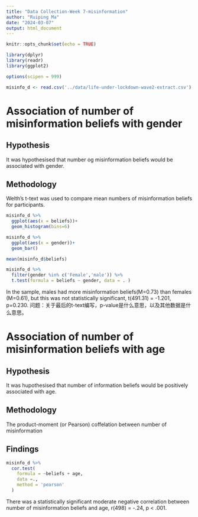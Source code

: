 ```yaml
---
title: "Data Collection-Week 7-misinformation"
author: "Ruiping Ma"
date: "2024-03-07"
output: html_document
---
```


```r
knitr::opts_chunk$set(echo = TRUE)

library(dplyr)
library(readr)
library(ggplot2)

options(scipen = 999)

misinfo_d <- read.csv('../data/life-under-lockdown-wave2-extract.csv')
```

# Association of number of misinformation beliefs with gender
## Hypothesis
It was hypothesised that number og misinformation beliefs would be associated with gender.

## Methodology
Welth's t-text was used to compare mean numbers of misinformation beliefs for participants.


```r
misinfo_d %>%
  ggplot(aes(x = beliefs))+
  geom_histogram(bins=6)
```


```r
misinfo_d %>%
  ggplot(aes(x = gender))+
  geom_bar()
```

```r
mean(misinfo_d$beliefs)
```
```r
misinfo_d %>%
  filter(gender %in% c('Female','male')) %>%
  t.test(formula = beliefs ~ gender, data = . )
```


In the sample, males had more misinformation beliefs(M=0.73) than females (M=0.61), but this was not statistically significant, t(491.31) = -1.201, p=0.230.
问题：关于最后的t-text编写，p-value是什么意思，以及其他数据是什么意思。

# Association of number of misinformation beliefs with age
## Hypothesis
It was hupothesised that number of information beliefs would be positively associated with age.

## Methodology
The product-moment (or Pearson) coffelation between number of misinformation 

## Findings
```r
misinfo_d %>%
  cor.test(
    formula = ~beliefs + age,
    data =.,
    method = 'pearson'
  )

```

There was a statistically significant moderate negative correlation between number of misinformation beliefs and age, r(498) = -.24, p < .001.